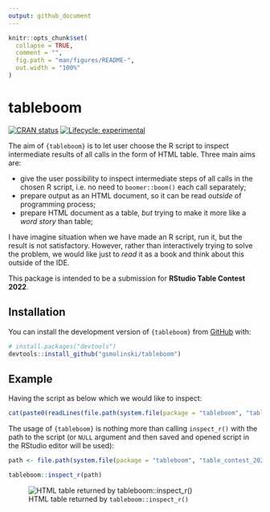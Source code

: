 ```yaml
---
output: github_document
---
```


<!-- README.md is generated from README.Rmd. Please edit that file -->

```r
knitr::opts_chunk$set(
  collapse = TRUE,
  comment = "",
  fig.path = "man/figures/README-",
  out.width = "100%"
)
```

# tableboom

<!-- badges: start -->
[![CRAN status](https://www.r-pkg.org/badges/version/tableboom)](https://CRAN.R-project.org/package=tableboom)
[![Lifecycle: experimental](https://img.shields.io/badge/lifecycle-experimental-orange.svg)](https://lifecycle.r-lib.org/articles/stages.html#experimental)
<!-- badges: end -->

The aim of `{tableboom}` is to let user choose the R script to inspect intermediate results of all calls in the form of HTML table. Three main aims are:

- give the user possibility to inspect intermediate steps of all calls in the chosen R script, i.e. no need to `boomer::boom()` each call separately;
- prepare output as an HTML document, so it can be read *outside* of programming process;
- prepare HTML document as a table, *but* trying to make it more like a *word story* than table;

I have imagine situation when we have made an R script, run it, but the result is not satisfactory. However, rather than interactively trying to solve the problem, we would like just to *read* it as a book and think about this outside of the IDE.

This package is intended to be a submission for **RStudio Table Contest 2022**.

## Installation

You can install the development version of `{tableboom}` from [GitHub](https://github.com/) with:

``` r
# install.packages("devtools")
devtools::install_github("gsmolinski/tableboom")
```

## Example

Having the script as below which we would like to inspect:

```r
cat(paste0(readLines(file.path(system.file(package = "tableboom", "table_contest_2022"), "children_from_ukr_temp_prot_eu.R")), collapse = "\n"))
```

The usage of `{tableboom}` is nothing more than calling `inspect_r()` with the path to the script (or `NULL` argument and then saved and opened script in the RStudio editor will be used):

```r
path <- file.path(system.file(package = "tableboom", "table_contest_2022"), "children_from_ukr_temp_prot_eu.R")

tableboom::inspect_r(path)
```

![HTML table returned by `tableboom::inspect_r()`](inst/figures/README-tableboom.png)
